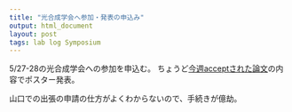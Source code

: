 ```yaml
---
title: "光合成学会へ参加・発表の申込み"
output: html_document
layout: post
tags: lab log Symposium
---
```


5/27-28の光合成学会への参加を申込む。
ちょうど[今週acceptされた論文](https://keachmurakami.github.io/2017/04/26/Pub_photon_share.html)の内容でポスター発表。

山口での出張の申請の仕方がよくわからないので、手続きが億劫。